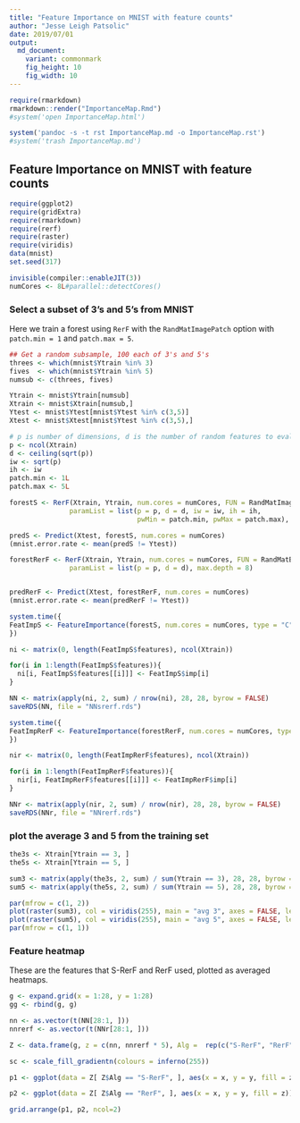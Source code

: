 ```yaml
---
title: "Feature Importance on MNIST with feature counts"
author: "Jesse Leigh Patsolic"
date: 2019/07/01
output:
  md_document:
    variant: commonmark
    fig_height: 10
    fig_width: 10
---
```


<!--
### ### INITIAL COMMENTS HERE ###
###
### Jesse Leigh Patsolic
### 2019
### S.D.G
#
-->

```r
require(rmarkdown)
rmarkdown::render("ImportanceMap.Rmd")
#system('open ImportanceMap.html')

system('pandoc -s -t rst ImportanceMap.md -o ImportanceMap.rst')
#system('trash ImportanceMap.md')
```

<style type="text/css">
.table {
    width: 40%;
}
tr:hover {background-color:#f5f5f5;}
</style>

## Feature Importance on MNIST with feature counts

```r
require(ggplot2)
require(gridExtra)
require(rmarkdown)
require(rerf)
require(raster)
require(viridis)
data(mnist)
set.seed(317)

invisible(compiler::enableJIT(3))
numCores <- 8L#parallel::detectCores()
```

### Select a subset of 3's and 5's from MNIST


Here we train a forest using `RerF` with the `RandMatImagePatch` option
with `patch.min = 1` and `patch.max = 5`.

```r
## Get a random subsample, 100 each of 3's and 5's
threes <- which(mnist$Ytrain %in% 3)
fives  <- which(mnist$Ytrain %in% 5)
numsub <- c(threes, fives)

Ytrain <- mnist$Ytrain[numsub]
Xtrain <- mnist$Xtrain[numsub,]
Ytest <- mnist$Ytest[mnist$Ytest %in% c(3,5)]
Xtest <- mnist$Xtest[mnist$Ytest %in% c(3,5),]
```

```r
# p is number of dimensions, d is the number of random features to evaluate, iw is image width, ih is image height, patch.min is min width of square patch to sample pixels from, and patch.max is the max width of square patch
p <- ncol(Xtrain)
d <- ceiling(sqrt(p))
iw <- sqrt(p)
ih <- iw
patch.min <- 1L
patch.max <- 5L

forestS <- RerF(Xtrain, Ytrain, num.cores = numCores, FUN = RandMatImagePatch,
               paramList = list(p = p, d = d, iw = iw, ih = ih,
                                pwMin = patch.min, pwMax = patch.max), max.depth = 8)

predS <- Predict(Xtest, forestS, num.cores = numCores)
(mnist.error.rate <- mean(predS != Ytest))
```

```r
forestRerF <- RerF(Xtrain, Ytrain, num.cores = numCores, FUN = RandMatBinary,
               paramList = list(p = p, d = d), max.depth = 8)


predRerF <- Predict(Xtest, forestRerF, num.cores = numCores)
(mnist.error.rate <- mean(predRerF != Ytest))
```

```r
system.time({
FeatImpS <- FeatureImportance(forestS, num.cores = numCores, type = "C")
})

ni <- matrix(0, length(FeatImpS$features), ncol(Xtrain))

for(i in 1:length(FeatImpS$features)){
  ni[i, FeatImpS$features[[i]]] <- FeatImpS$imp[i]
}

NN <- matrix(apply(ni, 2, sum) / nrow(ni), 28, 28, byrow = FALSE)
saveRDS(NN, file = "NNsrerf.rds")

system.time({
FeatImpRerF <- FeatureImportance(forestRerF, num.cores = numCores, type = "C")
})

nir <- matrix(0, length(FeatImpRerF$features), ncol(Xtrain))

for(i in 1:length(FeatImpRerF$features)){
  nir[i, FeatImpRerF$features[[i]]] <- FeatImpRerF$imp[i]
}

NNr <- matrix(apply(nir, 2, sum) / nrow(nir), 28, 28, byrow = FALSE)
saveRDS(NNr, file = "NNrerf.rds")
```

### plot the average 3 and 5 from the training set

```r
the3s <- Xtrain[Ytrain == 3, ]
the5s <- Xtrain[Ytrain == 5, ]

sum3 <- matrix(apply(the3s, 2, sum) / sum(Ytrain == 3), 28, 28, byrow = FALSE)
sum5 <- matrix(apply(the5s, 2, sum) / sum(Ytrain == 5), 28, 28, byrow = FALSE)

par(mfrow = c(1, 2))
plot(raster(sum3), col = viridis(255), main = "avg 3", axes = FALSE, legend = FALSE)
plot(raster(sum5), col = viridis(255), main = "avg 5", axes = FALSE, legend = FALSE)
par(mfrow = c(1, 1))
```


### Feature heatmap

These are the features that S-RerF and RerF used, plotted as averaged heatmaps.

```r
g <- expand.grid(x = 1:28, y = 1:28)
gg <- rbind(g, g)

nn <- as.vector(t(NN[28:1, ]))
nnrerf <- as.vector(t(NNr[28:1, ]))

Z <- data.frame(g, z = c(nn, nnrerf * 5), Alg =  rep(c("S-RerF", "RerF"), each = length(nn)))

sc <- scale_fill_gradientn(colours = inferno(255))

p1 <- ggplot(data = Z[ Z$Alg == "S-RerF", ], aes(x = x, y = y, fill = z)) + geom_raster() + theme_void() + guides(fill = FALSE) + sc + ggtitle("S-RerF")

p2 <- ggplot(data = Z[ Z$Alg == "RerF", ], aes(x = x, y = y, fill = z)) + geom_raster() + theme_void() + guides(fill = FALSE) + sc + ggtitle("RerF")

grid.arrange(p1, p2, ncol=2)
```


<!--
#   Time:
##  Working status:
### Comments:
####Soli Deo Gloria
-->

